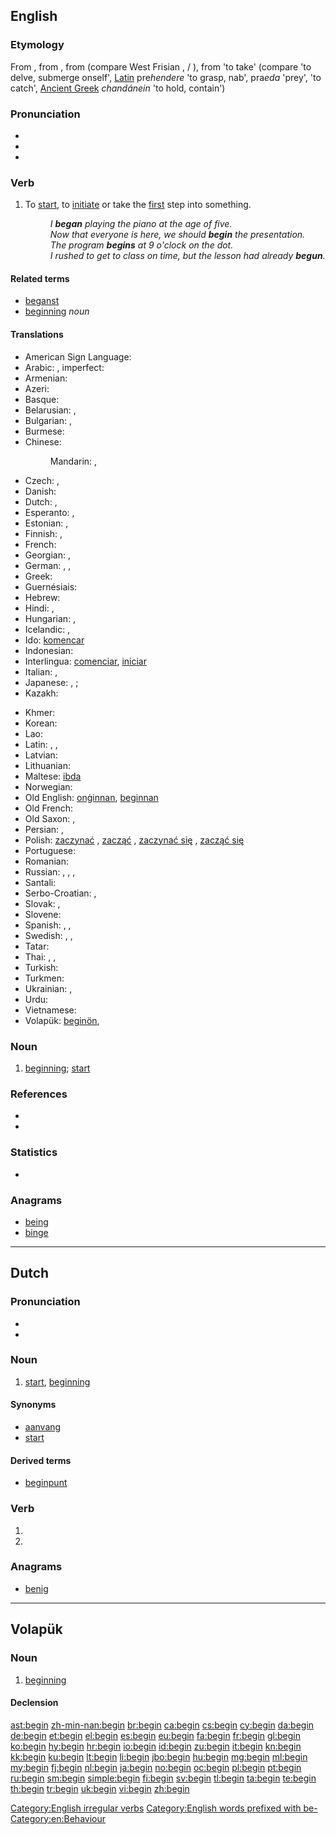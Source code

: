 ==English==
{{wikipedia}}

===Etymology===
From {{etyl|enm}} {{term|beginnen|lang=enm}}, from {{etyl|ang|en}} {{term|beginnan||to begin|lang=ang}}, from {{proto|Germanic|biginnanan|to begin|lang=en}} (compare West Frisian {{term|begjinne|lang=fy}}, {{etyl|nl|-}}/{{etyl|de|-}} {{term|beginnen}}), from {{proto|Indo-European|ghendhe/o}} 'to take' (compare {{etyl|cy|-}} {{term|genni|lang=cy}} 'to delve, submerge onself', [[Latin]] pre''hendere'' 'to grasp, nab', pra''eda'' 'prey', {{etyl|sq|-}} {{term|zë}} 'to catch', [[Ancient Greek]] ''chandánein'' 'to hold, contain')

===Pronunciation===
* {{IPA|/bɪˈɡɪn/|/bəˈgɪn/}}
* {{audio|en-us-begin.ogg|Audio (US)}}
* {{audio|En-uk-to begin.ogg|Audio (UK)}}

===Verb===
{{en-verb|begins|beginning|began|begun}}

# {{ambitransitive}} To [[start]], to [[initiate]] or take the [[first]] step into something.
#: ''I '''began''' playing the piano at the age of five.''
#: ''Now that everyone is here, we should '''begin''' the presentation.''
#: ''The program '''begins''' at 9 o'clock on the dot.''
#: ''I rushed to get to class on time, but the lesson had already '''begun'''.''

====Related terms====
* [[beganst]]
* [[beginning]] ''noun''

====Translations====
{{trans-top|To start, to initiate or take the first step into something.}}
* American Sign Language: {{tø|ase|1@InFinger-PalmDown-OpenB@CenterChesthigh 1@InFinger-PalmUp-OpenB@CenterChesthigh|xs=American Sign Language}}
* Arabic: {{t-|ar|بدأ|tr=bádaʾa}}, imperfect: {{t|ar|يبدأ|tr=yabdaʾu}}
* Armenian: {{t-|hy|սկսել|tr=sksel}}
* Azeri: {{t|az|başlamaq}}
* Basque: {{t+|eu|hasi|xs=Basque}}
* Belarusian: {{t|be|пачынаць|tr=pačynác'|xs=Belarusian}} {{impf}},  {{t|be|пачаць|tr=pačác'|xs=Belarusian}} {{pf.}}
* Bulgarian: {{t+|bg|започвам|tr=započvam}},  {{t+|bg|почвам|tr=počvam}}
* Burmese: {{t|my|စ|tr=sa.|sc=Mymr}}
* Chinese:
*: Mandarin: {{t-|cmn|開始|sc=Hani}},  {{t-|cmn|开始|tr=kāishǐ|sc=Hani}}
* Czech: {{t+|cs|začít}} {{pf.}},  {{t+|cs|začínat}} {{impf}}
* Danish: {{t+|da|begynde}}
* Dutch: {{t+|nl|beginnen}}, {{t+|nl|aanvangen}}
* Esperanto: {{t-|eo|komenci|xs=Esperanto}},  {{t-|eo|eki|xs=Esperanto}}
* Estonian: {{t|et|hakkama}}, {{t|et|alustama}}
* Finnish: {{t+|fi|alkaa}}, {{t+|fi|aloittaa}}
* French: {{t+|fr|commencer}}
* Georgian: {{t|ka|დაიწყება|tr=daicqeba|sc=Geor}}, {{t|ka|იწყება|tr=itsqeba|sc=Geor}}
* German: {{t+|de|anfangen}}, {{t+|de|beginnen}}, {{t+|de|starten}}
* Greek: {{t+|el|αρχίζω|tr=archízo}}
* Guernésiais: {{tø|roa-grn|c'menchier}}
* Hebrew: {{t-|he|התחיל|tr=hitkhíl}}
* Hindi: {{t+|hi|शुरू करना|tr=śurū karnā|xs=Hindi}} {{qualifier|transitive}}, {{t|hi|शुरू होना|tr=śurū hōnā|xs=Hindi}} {{qualifier|intransitive}}
* Hungarian: {{t+|hu|kezd}}, {{t+|hu|elkezd}}
* Icelandic: {{t|is|byrja}},  {{t|is|hefjast}}
* Ido: [[komencar]]
* Indonesian: {{t-|id|mulai|xs=Indonesian}}
* Interlingua: [[comenciar]], [[iniciar]]
* Italian: {{t+|it|cominciare}}, {{t+|it|iniziare}}
* Japanese: {{t+|ja|始める|tr=はじめる, hajimeru}} {{qualifier|transitive}},  {{t-|ja|開始する|tr=かいしする, kaishi-suru}}; {{t+|ja|始まる|tr=はじまる, hajimaru}} {{qualifier|intransitive}}
* Kazakh: {{t|kk|бастау|tr=bastaw|sc=Cyrl}}
{{trans-mid}}
* Khmer: {{t|km|ចាប់ផ្ដើម|tr=jap pdaəm|sc=Khmr}}
* Korean: {{t+|ko|시작하다|tr=sijak-hada|sc=Hang}}
* Lao: {{t|lo|ເລີ່ມ|tr=lə̄ːm|sc=Laoo}}
* Latin: {{t-|la|incipere}}, {{t-|la|initiare}}, {{t|la|committo}}
* Latvian: {{t|lv|sākt}}
* Lithuanian: {{t|lt|pradėti}}
* Maltese: [[ibda]]
* Norwegian: {{t+|no|begynne}}
* Old English: [[onginnan|onġinnan]], [[beginnan]] {{qualifier|rare}}
* Old French: {{tø|fro|cumancer}}
* Old Saxon: {{tø|osx|biginnan}}, {{tø|osx|andginnan}}
* Persian: {{t|fa|اغاز کردن|tr=ağâz kardan|xs=Persian}},  {{t|fa|شروع کردن|tr=šoru' kardan|xs=Persian}}
* Polish: [[zaczynać]] {{impf}}, [[zacząć]] {{pf.}} {{qualifier|transitive}}, [[zaczynać się]] {{impf}}, [[zacząć się]] {{pf.}} {{qualifier|intransitive}}
* Portuguese: {{t+|pt|começar}}
* Romanian: {{t+|ro|începe}}
* Russian: {{t+|ru|начинать|tr=načinát'}} {{impf}}, {{t+|ru|начать|tr=načát'}} {{pf.}} {{qualifier|transitive}}, {{t+|ru|начинаться|tr=načinát'sja}} {{impf}}, {{t+|ru|начаться|tr=načát'sja}}  {{pf.}} {{qualifier|intransitive}}
* Santali: {{tø|sat|ᱮᱦᱳᱵ|tr=ehop'|sc=Olck}}
* Serbo-Croatian: {{t|sh|почети|alt=по̀че̄ти|sc=Cyrl|xs=Serbo-Croatian}},  {{t|sh|početi|alt=pòčēti|xs=Serbo-Croatian}}
* Slovak: {{t|sk|začať}} {{pf.}},  {{t|sk|začínať}} {{impf}}
* Slovene: {{t+|sl|začeti}}
* Spanish: {{t+|es|comenzar}}, {{t+|es|iniciar}}, {{t+|es|empezar}}
* Swedish: {{t+|sv|börja}}, {{t+|sv|begynna}}, {{t+|sv|inleda}}
* Tatar: {{t|tt|башларга|tr=başlarğa|sc=Cyrl}}
* Thai: {{t|th|เริ่ม|tr=rêrm}},  {{t|th|เริ่มต้น|tr=rêrm dtôn}},  {{t|th|เริ่มทำ|tr= rêrm tam}}
* Turkish: {{t+|tr|başlamak}}
* Turkmen: {{t|tk|başlamak}}
* Ukrainian: {{t|uk|починати|tr=počynáty|xs=Ukrainian}} {{impf}},  {{t|uk|почати|tr=počáty|xs=Ukrainian}} {{impf}}
* Urdu: {{t|ur|شروع کرنا|tr=śurū karnā|xs=Urdu}}
* Vietnamese: {{t|vi|bắt đầu|xs=Vietnamese}}
* Volapük: [[beginön]], {{t|vo|primön|xs=Volapük}}
{{trans-bottom}}

===Noun===
{{en-noun}}

# {{nonstandard}} [[beginning]]; [[start]]

===References===
* {{R:Century 1911}}
* {{R:Webster 1913}}

===Statistics===
* {{rank|circumstances|sitting|Christ|788|begin|wait|laughed|opportunity}}

===Anagrams===
* [[being#English|being]]
* [[binge#English|binge]]

[[Category:English irregular verbs]]
[[Category:English words prefixed with be-]]
[[Category:en:Behaviour]]

----

==Dutch==

===Pronunciation===
* {{IPA|/bə.ˈɣɪn/|lang=nl}}
* {{audio|Nl-begin.ogg|audio}}

===Noun===
{{nl-noun|n|-|beginnetje}}

# [[start]], [[beginning]]

====Synonyms====
* [[aanvang]]
* [[start#Dutch|start]]

====Derived terms====
* [[beginpunt]]

===Verb===
{{head|nl}}

# {{nl-verb-form|p=1|n=sg|t=pres|m=ind|beginnen}}
# {{nl-verb-form|m=imp|beginnen}}

===Anagrams===
* [[benig#Dutch|benig]]

----

==Volapük==

===Noun===
{{vo-noun}}

# [[beginning]]

====Declension====
{{vo-decl-noun}}

[[ast:begin]]
[[zh-min-nan:begin]]
[[br:begin]]
[[ca:begin]]
[[cs:begin]]
[[cy:begin]]
[[da:begin]]
[[de:begin]]
[[et:begin]]
[[el:begin]]
[[es:begin]]
[[eu:begin]]
[[fa:begin]]
[[fr:begin]]
[[gl:begin]]
[[ko:begin]]
[[hy:begin]]
[[hr:begin]]
[[io:begin]]
[[id:begin]]
[[zu:begin]]
[[it:begin]]
[[kn:begin]]
[[kk:begin]]
[[ku:begin]]
[[lt:begin]]
[[li:begin]]
[[jbo:begin]]
[[hu:begin]]
[[mg:begin]]
[[ml:begin]]
[[my:begin]]
[[fj:begin]]
[[nl:begin]]
[[ja:begin]]
[[no:begin]]
[[oc:begin]]
[[pl:begin]]
[[pt:begin]]
[[ru:begin]]
[[sm:begin]]
[[simple:begin]]
[[fi:begin]]
[[sv:begin]]
[[tl:begin]]
[[ta:begin]]
[[te:begin]]
[[th:begin]]
[[tr:begin]]
[[uk:begin]]
[[vi:begin]]
[[zh:begin]]